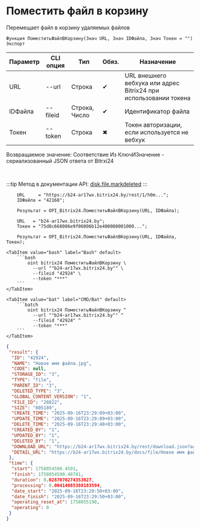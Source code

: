 ﻿---
sidebar_position: 6
description: Поместить файл в корзину и другие функции для работы с Bitrix24 в Открытом пакете интеграций - бесплатной open-source библиотеке интеграций для 1С:Предприятие 8, OneScript и CLI
keywords: [1C, 1С, 1С:Предприятие, 1С:Предприятие 8.3, API, Интеграция, Сервисы, Обмен, OneScript, CLI, Bitrix24]
---


# Поместить файл в корзину
 Перемещает файл в корзину удаляемых файлов



`Функция ПоместитьФайлВКорзину(Знач URL, Знач IDФайла, Знач Токен = "") Экспорт`

  | Параметр | CLI опция | Тип | Обяз. | Назначение |
  |-|-|-|-|-|
  | URL | --url | Строка | &#x2714; | URL внешнего вебхука или адрес Bitrix24 при использовании токена |
  | IDФайла | --fileid | Строка, Число | &#x2714; | Идентификатор файла |
  | Токен | --token | Строка | &#x2716; | Токен авторизации, если используется не вебхук |

  
  Возвращаемое значение:   Соответствие Из КлючИЗначение - сериализованный JSON ответа от Bitrxi24

<br/>

:::tip
Метод в документации API: [disk.file.markdeleted](https://dev.1c-bitrix.ru/rest_help/disk/file/disk_file_markdeleted.php)
:::
<br/>



```bsl title="Пример использования для 1С:Предприятие/OneScript"
    URL     = "https://b24-ar17wx.bitrix24.by/rest/1/h0m...";
    IDФайла = "42168";

    Результат = OPI_Bitrix24.ПоместитьФайлВКорзину(URL, IDФайла);

    URL   = "b24-ar17wx.bitrix24.by";
    Токен = "75d8c668006e9f06006b12e400000001000...";

    Результат = OPI_Bitrix24.ПоместитьФайлВКорзину(URL, IDФайла, Токен);
```
    

 <Tabs>
  
    <TabItem value="bash" label="Bash" default>
        ```bash
            oint bitrix24 ПоместитьФайлВКорзину \
              --url ""b24-ar17wx.bitrix24.by"" \
              --fileid "42924" \
              --token "***"
        ```
    </TabItem>
  
    <TabItem value="bat" label="CMD/Bat" default>
        ```batch
            oint bitrix24 ПоместитьФайлВКорзину ^
              --url ""b24-ar17wx.bitrix24.by"" ^
              --fileid "42924" ^
              --token "***"
        ```
    </TabItem>
</Tabs>


```json title="Результат"
{
 "result": {
  "ID": "42924",
  "NAME": "Новое имя файла.jpg",
  "CODE": null,
  "STORAGE_ID": "3",
  "TYPE": "file",
  "PARENT_ID": "3",
  "DELETED_TYPE": "3",
  "GLOBAL_CONTENT_VERSION": "1",
  "FILE_ID": "28822",
  "SIZE": "805189",
  "CREATE_TIME": "2025-09-16T23:29:09+03:00",
  "UPDATE_TIME": "2025-09-16T23:29:09+03:00",
  "DELETE_TIME": "2025-09-16T23:29:48+03:00",
  "CREATED_BY": "1",
  "UPDATED_BY": "1",
  "DELETED_BY": "1",
  "DOWNLOAD_URL": "https://b24-ar17wx.bitrix24.by/rest/download.json?auth=82d5c968006e9f06006b12e400000001000007a539fb690819c5837bc8fbbd01bf6bd0&token=disk%7CaWQ9NDI5MjQmXz00UElzempzY3hJaldQYUVEMlRWNVdKUkRESnVuNW1Eaw%3D%3D%7CImRvd25sb2FkfGRpc2t8YVdROU5ESTVNalFtWHowMFVFbHplbXB6WTNoSmFsZFFZVVZFTWxSV05WZEtVa1JFU25WdU5XMUVhdz09fDgyZDVjOTY4MDA2ZTlmMDYwMDZiMTJlNDAwMDAwMDAxMDAwMDA3YTUzOWZiNjkwODE5YzU4MzdiYzhmYmJkMDFiZjZiZDAi.pWox6ussUlvy0lvmyOFWqEGNKKfyUJsrDfGp0ozr3NE%3D",
  "DETAIL_URL": "https://b24-ar17wx.bitrix24.by/docs/file/Новое имя файла.jpgi17580545885582i"
 },
 "time": {
  "start": 1758054590.4591,
  "finish": 1758054590.48781,
  "duration": 0.0287070274353027,
  "processing": 0.00414085388183594,
  "date_start": "2025-09-16T23:29:50+03:00",
  "date_finish": "2025-09-16T23:29:50+03:00",
  "operating_reset_at": 1758055190,
  "operating": 0
 }
}
```
